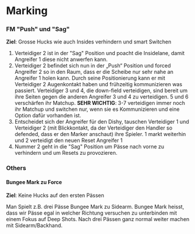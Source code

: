 # Marking

### FM "Push" und "Sag"

**Ziel**: Grosse Hucks wie auch Insides verhindern und smart Switchen

1. Verteidiger 2 ist in der "Sag" Position und poacht die Insidelane, damit Angreifer 1 diese nicht anwerfen kann.
2. Verteidiger 2 befindet sich nun in der „Push“ Position und forced Angreifer 2 so in den Raum, dass er die Scheibe nur sehr nahe an Angreifer 1 holen kann. Durch seine Positionierung kann er mit Verteidiger 2 Augenkontakt haben und frühzeitig kommunizieren was passiert. Verteidiger 3 und 4, die down-field verteidigen, sind bereit um ihre Seiten gegen die anderen Angreifer 3 und 4 zu verteidigen. 5 und 6 verschärfen ihr Matchup. **SEHR WICHTIG**: 3-7 verteidigen immer noch ihr Matchup und switchen nur, wenn sie es Kommunizieren und eine Option dafür vorhanden ist. 
3. Entscheidet sich der Angreifer für den Dishy, tauschen Verteidiger 1 und Verteidiger 2 (mit Blickkontakt, da der Verteidiger den Handler so defended, dass er den Marker anschaut) ihre Spieler. 1 markt weiterhin und 2 verteidigt den neuen Reset Angreifer 1
4. Nummer 2 geht in die "Sag" Position um Pässe nach vorne zu verhindern und um Resets zu provozieren.

<Ultiplays link="https://www.ultiplays.com/embed/wOvnwmyN7NsaKK9OmeJ6" />

### Others

#### Bungee Mark zu Force

**Ziel**: Keine Hucks auf den ersten Pässen

Man Spielt z.B. drei Pässe Bungee Mark zu Sidearm. Bungee Mark heisst, dass wir Pässe egal in welcher Richtung versuchen zu unterbinden mit einem Fokus auf Deep Shots. Nach drei Pässen ganz normal weiter machen mit Sidearm/Backhand.

